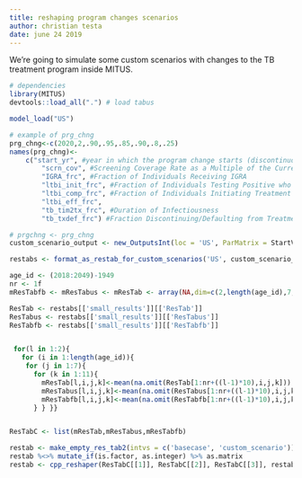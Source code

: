 ```yaml
---
title: reshaping program changes scenarios
author: christian testa
date: june 24 2019
---
```



We're going to simulate some custom scenarios with changes to the TB treatment 
program inside MITUS. 

```r
# dependencies
library(MITUS)
devtools::load_all(".") # load tabus
```


```r
model_load("US")
```

```r
# example of prg_chng
prg_chng<-c(2020,2,.90,.95,.85,.90,.8,.25)
names(prg_chng)<-
	c("start_yr", #year in which the program change starts (discontinuous step up to the values below at this year)
		"scrn_cov", #Screening Coverage Rate as a Multiple of the Current Rate
		"IGRA_frc", #Fraction of Individuals Receiving IGRA
		"ltbi_init_frc", #Fraction of Individuals Testing Positive who Accept Treatment
		"ltbi_comp_frc", #Fraction of Individuals Initiating Treatment Who Complete Treatment
		"ltbi_eff_frc",
		"tb_tim2tx_frc", #Duration of Infectiousness
		"tb_txdef_frc") #Fraction Discontinuing/Defaulting from Treatment
```

```r
# prgchng <- prg_chng
custom_scenario_output <- new_OutputsInt(loc = 'US', ParMatrix = StartVal, prg_chng = prg_chng)
```

```r
restabs <- format_as_restab_for_custom_scenarios('US', custom_scenario_output)
```

```r
age_id <- (2018:2049)-1949
nr <- 1f
mResTabfb <- mResTabus <- mResTab <- array(NA,dim=c(2,length(age_id),7,11))

ResTab <- restabs[['small_results']][['ResTab']]
ResTabus <- restabs[['small_results']][['ResTabus']]
ResTabfb <- restabs[['small_results']][['ResTabfb']]


 for(l in 1:2){
   for (i in 1:length(age_id)){
    for (j in 1:7){
      for (k in 1:11){
        mResTab[l,i,j,k]<-mean(na.omit(ResTab[1:nr+((l-1)*10),i,j,k]))
        mResTabus[l,i,j,k]<-mean(na.omit(ResTabus[1:nr+((l-1)*10),i,j,k]))
        mResTabfb[l,i,j,k]<-mean(na.omit(ResTabfb[1:nr+((l-1)*10),i,j,k]))
      } } }}


ResTabC <- list(mResTab,mResTabus,mResTabfb)
```

```r
restab <- make_empty_res_tab2(intvs = c('basecase', 'custom_scenario'))
restab %<>% mutate_if(is.factor, as.integer) %>% as.matrix
restab <- cpp_reshaper(ResTabC[[1]], ResTabC[[2]], ResTabC[[3]], restab)
```
